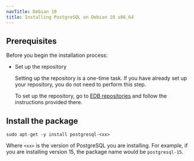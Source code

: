 ```yaml
---
navTitle: Debian 10
title: Installing PostgreSQL on Debian 10 x86_64
---
```


## Prerequisites

Before you begin the installation process:

- Set up the repository

  Setting up the repository is a one-time task. If you have already set up your repository, you do not need to perform this step.

  To set up the repository, go to [EDB repositories](https://www.enterprisedb.com/repos-downloads) and follow the instructions provided there.

## Install the package

```shell
sudo apt-get -y install postgresql-<xx>
```

Where `<xx>` is the version of PostgreSQL you are installing. For example, if you are installing version 15, the package name would be `postgresql-15`.
